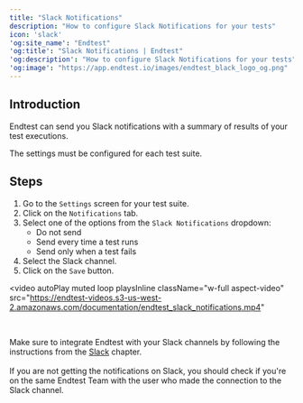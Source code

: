 ```yaml
---
title: "Slack Notifications"
description: "How to configure Slack Notifications for your tests"
icon: 'slack'
'og:site_name': "Endtest"
'og:title': "Slack Notifications | Endtest"
'og:description': "How to configure Slack Notifications for your tests"
'og:image': "https://app.endtest.io/images/endtest_black_logo_og.png"
---
```


## Introduction

Endtest can send you Slack notifications with a summary of results of your test executions.

The settings must be configured for each test suite.

## Steps
1. Go to the `Settings` screen for your test suite.
2. Click on the `Notifications` tab.
3. Select one of the options from the `Slack Notifications` dropdown:
   * Do not send
   * Send every time a test runs
   * Send only when a test fails
4. Select the Slack channel.
5. Click on the `Save` button.

<video
  autoPlay
  muted
  loop
  playsInline
  className="w-full aspect-video"
  src="https://endtest-videos.s3-us-west-2.amazonaws.com/documentation/endtest_slack_notifications.mp4"
></video>

<br />

<Note> Make sure to integrate Endtest with your Slack channels by following the instructions from the <a class="endtest_link" href="/advanced/slack">Slack</a> chapter. <br /> <br /> If you are not getting the notifications on Slack, you should check if you're on the same Endtest Team with the user who made the connection to the Slack channel. </Note>
